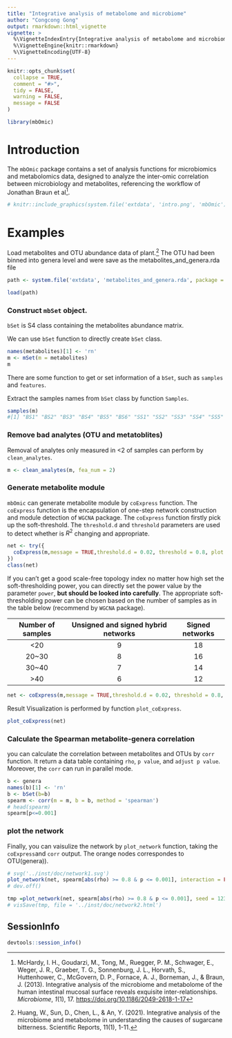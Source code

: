 ---
title: "Integrative analysis of metabolome and microbiome"
author: "Congcong Gong"
output: rmarkdown::html_vignette
vignette: >
  %\VignetteIndexEntry{Integrative analysis of metabolome and microbiome}
  %\VignetteEngine{knitr::rmarkdown}
  %\VignetteEncoding{UTF-8}
---

```{r, include = FALSE}
knitr::opts_chunk$set(
  collapse = TRUE,
  comment = "#>",
  tidy = FALSE,
  warning = FALSE,
  message = FALSE
)

```

```{r setup}
library(mbOmic)
```

# Introduction

The `mbOmic` package contains a set of analysis functions for microbiomics and metabolomics data, designed to analyze the inter-omic correlation between microbiology and metabolites, referencing the workflow of Jonathan Braun et al[^McHardy].

[^McHardy]: McHardy, I. H., Goudarzi, M., Tong, M., Ruegger, P. M., Schwager, E., Weger, J. R., Graeber, T. G., Sonnenburg, J. L., Horvath, S., Huttenhower, C., McGovern, D. P., Fornace, A. J., Borneman, J., & Braun, J. (2013). Integrative analysis of the microbiome and metabolome of the human intestinal mucosal surface reveals exquisite inter-relationships. *Microbiome*, *1*(1), 17. <https://doi.org/10.1186/2049-2618-1-17>

```{r}
# knitr::include_graphics(system.file('extdata', 'intro.png', 'mbOmic'))
```

# Examples

Load metabolites and OTU abundance data of plant.[^Huang] The OTU had been binned into genera level and were save as the metabolites_and_genera.rda file

[^Huang]: Huang, W., Sun, D., Chen, L., & An, Y. (2021). Integrative analysis of the microbiome and metabolome in understanding the causes of sugarcane bitterness. Scientific Reports, 11(1), 1-11.

```{r}
path <- system.file('extdata', 'metabolites_and_genera.rda', package = 'mbOmic')

load(path)
```

### Construct `mbSet` object.

`bSet` is S4 class containing the metabolites abundance matrix.

We can use `bSet` function to directly create `bSet` class.

```{r}
names(metabolites)[1] <- 'rn'
m <- mSet(m = metabolites)
m
```

There are some function to get or set information of a `bSet`, such as `samples` and `features`.

Extract the samples names from `bSet` class by function `Samples`.

```{r}
samples(m)
#[1] "BS1" "BS2" "BS3" "BS4" "BS5" "BS6" "SS1" "SS2" "SS3" "SS4" "SS5" "SS6"
```

### Remove bad analytes (OTU and metatoblites)

Removal of analytes only measured in \<2 of samples can perform by `clean_analytes`.

```{r}
m <- clean_analytes(m, fea_num = 2)
```

### Generate metabolite module

`mbOmic` can generate metabolite module by `coExpress` function. The `coExpress` function is the encapsulation of one-step network construction and module detection of `WGCNA` package. The `coExpress` function firstly pick up the soft-threshold. The `threshold.d` and `threshold` parameters are used to detect whether is $R^2$ changing and appropriate.

```{r, fig.width= 6, fig.height= 5}
net <- try({
  coExpress(m,message = TRUE,threshold.d = 0.02, threshold = 0.8, plot = TRUE)
})
class(net)
```

If you can't get a good scale-free topology index no matter how high set the soft-thresholding power, you can directly set the power value by the parameter `power`, **but should be looked into carefully**. The appropriate soft-thresholding power can be chosen based on the number of samples as in the table below (recommend by `WGCNA` package).

| **Number of samples** | **Unsigned and signed hybrid networks** | **Signed networks** |
|:---------------------:|:---------------------------------------:|:-------------------:|
|         \<20          |                    9                    |         18          |
|        20\~30         |                    8                    |         16          |
|        30\~40         |                    7                    |         14          |
|         \>40          |                    6                    |         12          |

```{r}
net <- coExpress(m,message = TRUE,threshold.d = 0.02, threshold = 0.8, power = 9)
```

Result Visualization is performed by function `plot_coExpress`.

```{r, fig.align='center', fig.width= 5, fig.height= 4}
plot_coExpress(net)
```

### Calculate the Spearman metabolite-genera correlation

you can calculate the correlation between metabolites and OTUs by `corr` function. It return a data table containing `rho`, `p value`, and `adjust p value`. Moreover, the `corr` can run in parallel mode.

```{r}
b <- genera
names(b)[1] <- 'rn'
b <- bSet(b=b)
spearm <- corr(m = m, b = b, method = 'spearman')
# head(spearm)
spearm[p<=0.001]
```

### plot the network

Finally, you can vaisulize the network by `plot_network` function, taking the `coExpress`and `corr` output. The orange nodes correspondes to OTU(genera)).


```{r, fig.align='center', fig.width= 6, fig.height= 5, dpi=150}
# svg('../inst/doc/network1.svg')
plot_network(net, spearm[abs(rho) >= 0.8 & p <= 0.001], interaction = FALSE)
# dev.off()
```


```{r, fig.align='center', fig.width= 6, fig.height= 5, dpi=150}
tmp =plot_network(net, spearm[abs(rho) >= 0.8 & p <= 0.001], seed = 123, interaction = T, return =  T)
# visSave(tmp, file = '../inst/doc/network2.html')
```

## SessionInfo
```{r}
devtools::session_info()
```



